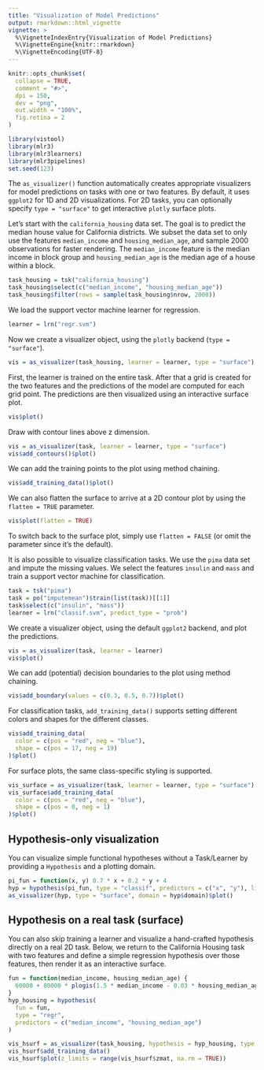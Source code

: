 ```yaml
---
title: "Visualization of Model Predictions"
output: rmarkdown::html_vignette
vignette: >
  %\VignetteIndexEntry{Visualization of Model Predictions}
  %\VignetteEngine{knitr::rmarkdown}
  %\VignetteEncoding{UTF-8}
---
```


```r
knitr::opts_chunk$set(
  collapse = TRUE,
  comment = "#>",
  dpi = 150,
  dev = "png",
  out.width = "100%",
  fig.retina = 2
)
```

```r
library(vistool)
library(mlr3)
library(mlr3learners)
library(mlr3pipelines)
set.seed(123)
```

The `as_visualizer()` function automatically creates appropriate visualizers for model predictions on tasks with one or two features.
By default, it uses `ggplot2` for 1D and 2D visualizations. 
For 2D tasks, you can optionally specify `type = "surface"` to get interactive `plotly` surface plots.

Let's start with the `california_housing` data set.
The goal is to predict the median house value for California districts.
We subset the data set to only use the features `median_income` and `housing_median_age`, and sample 2000 observations for faster rendering.
The `median_income` feature is the median income in block group and `housing_median_age` is the median age of a house within a block.

```r
task_housing = tsk("california_housing")
task_housing$select(c("median_income", "housing_median_age"))
task_housing$filter(rows = sample(task_housing$nrow, 2000))
```

We load the support vector machine learner for regression.

```r
learner = lrn("regr.svm")
```

Now we create a visualizer object, using the `plotly` backend (`type = "surface"`).

```r
vis = as_visualizer(task_housing, learner = learner, type = "surface")
```

First, the learner is trained on the entire task.
After that a grid is created for the two features and the predictions of the model are computed for each grid point.
The predictions are then visualized using an interactive surface plot.

```r
vis$plot()
```

Draw with contour lines above z dimension.

```r
vis = as_visualizer(task, learner = learner, type = "surface")
vis$add_contours()$plot()
```

We can add the training points to the plot using method chaining.

```r
vis$add_training_data()$plot()
```

We can also flatten the surface to arrive at a 2D contour plot by using the `flatten = TRUE` parameter.

```r
vis$plot(flatten = TRUE)
```

To switch back to the surface plot, simply use `flatten = FALSE` (or omit the parameter since it's the default).

It is also possible to visualize classification tasks.
We use the `pima` data set and impute the missing values.
We select the features `insulin` and `mass` and train a support vector machine for classification.

```r
task = tsk("pima")
task = po("imputemean")$train(list(task))[[1]]
task$select(c("insulin", "mass"))
learner = lrn("classif.svm", predict_type = "prob")
```

We create a visualizer object, using the default `ggplot2` backend, and plot the predictions.

```r
vis = as_visualizer(task, learner = learner)
vis$plot()
```

We can add (potential) decision boundaries to the plot using method chaining.

```r
vis$add_boundary(values = c(0.3, 0.5, 0.7))$plot()
```

For classification tasks, `add_training_data()` supports setting different colors and shapes for the different classes.
```r
vis$add_training_data(
  color = c(pos = "red", neg = "blue"),
  shape = c(pos = 17, neg = 19)
)$plot()
```

For surface plots, the same class-specific styling is supported.

```r
vis_surface = as_visualizer(task, learner = learner, type = "surface")
vis_surface$add_training_data(
  color = c(pos = "red", neg = "blue"),
  shape = c(pos = 0, neg = 1)
)$plot()
```

## Hypothesis-only visualization

You can visualize simple functional hypotheses without a Task/Learner by providing a `Hypothesis` and a plotting domain.

```r
pi_fun = function(x, y) 0.7 * x + 0.2 * y + 4
hyp = hypothesis(pi_fun, type = "classif", predictors = c("x", "y"), link = "logit", domain = list(x = c(-3, 3), y = c(-3, 3)))
as_visualizer(hyp, type = "surface", domain = hyp$domain)$plot()
```

## Hypothesis on a real task (surface)

You can also skip training a learner and visualize a hand-crafted hypothesis directly on a real 2D task. Below, we return to the California Housing task with two features and define a simple regression hypothesis over those features, then render it as an interactive surface.

```r
fun = function(median_income, housing_median_age) {
  60000 + 80000 * plogis(1.5 * median_income - 0.03 * housing_median_age)
}
hyp_housing = hypothesis(
  fun = fun,
  type = "regr",
  predictors = c("median_income", "housing_median_age")
)

vis_hsurf = as_visualizer(task_housing, hypothesis = hyp_housing, type = "surface")
vis_hsurf$add_training_data()
vis_hsurf$plot(z_limits = range(vis_hsurf$zmat, na.rm = TRUE))
```

